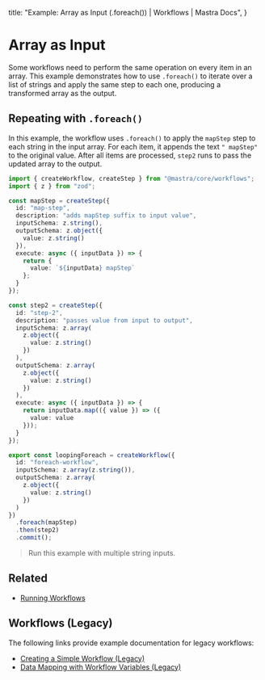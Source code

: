   title: "Example: Array as Input (.foreach()) | Workflows | Mastra Docs",
}

# Array as Input

Some workflows need to perform the same operation on every item in an array. This example demonstrates how to use `.foreach()` to iterate over a list of strings and apply the same step to each one, producing a transformed array as the output.

## Repeating with `.foreach()`

In this example, the workflow uses `.foreach()` to apply the `mapStep` step to each string in the input array. For each item, it appends the text `" mapStep"` to the original value. After all items are processed, `step2` runs to pass the updated array to the output.

```typescript filename="src/mastra/workflows/example-looping-foreach.ts" showLineNumbers copy
import { createWorkflow, createStep } from "@mastra/core/workflows";
import { z } from "zod";

const mapStep = createStep({
  id: "map-step",
  description: "adds mapStep suffix to input value",
  inputSchema: z.string(),
  outputSchema: z.object({
    value: z.string()
  }),
  execute: async ({ inputData }) => {
    return {
      value: `${inputData} mapStep`
    };
  }
});

const step2 = createStep({
  id: "step-2",
  description: "passes value from input to output",
  inputSchema: z.array(
    z.object({
      value: z.string()
    })
  ),
  outputSchema: z.array(
    z.object({
      value: z.string()
    })
  ),
  execute: async ({ inputData }) => {
    return inputData.map(({ value }) => ({
      value: value
    }));
  }
});

export const loopingForeach = createWorkflow({
  id: "foreach-workflow",
  inputSchema: z.array(z.string()),
  outputSchema: z.array(
    z.object({
      value: z.string()
    })
  )
})
  .foreach(mapStep)
  .then(step2)
  .commit();

```

> Run this example with multiple string inputs.

## Related

- [Running Workflows](./running-workflows.mdx)

## Workflows (Legacy)

The following links provide example documentation for legacy workflows:

- [Creating a Simple Workflow (Legacy)](/examples/workflows_legacy/creating-a-workflow)
- [Data Mapping with Workflow Variables (Legacy)](/examples/workflows_legacy/workflow-variables)